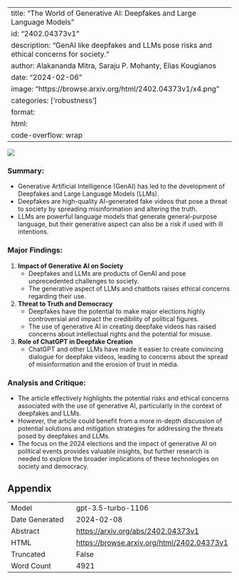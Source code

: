 
---
title: "The World of Generative AI: Deepfakes and Large Language Models"
id: "2402.04373v1"
description: "GenAI like deepfakes and LLMs pose risks and ethical concerns for society."
author: Alakananda Mitra, Saraju P. Mohanty, Elias Kougianos
date: "2024-02-06"
image: "https://browse.arxiv.org/html/2402.04373v1/x4.png"
categories: ['robustness']
format:
  html:
    code-overflow: wrap
---

![](https://browse.arxiv.org/html/2402.04373v1/x4.png)

### **Summary:**
- Generative Artificial Intelligence (GenAI) has led to the development of Deepfakes and Large Language Models (LLMs).
- Deepfakes are high-quality AI-generated fake videos that pose a threat to society by spreading misinformation and altering the truth.
- LLMs are powerful language models that generate general-purpose language, but their generative aspect can also be a risk if used with ill intentions.

### **Major Findings:**
1. **Impact of Generative AI on Society**
   - Deepfakes and LLMs are products of GenAI and pose unprecedented challenges to society.
   - The generative aspect of LLMs and chatbots raises ethical concerns regarding their use.

2. **Threat to Truth and Democracy**
   - Deepfakes have the potential to make major elections highly controversial and impact the credibility of political figures.
   - The use of generative AI in creating deepfake videos has raised concerns about intellectual rights and the potential for misuse.

3. **Role of ChatGPT in Deepfake Creation**
   - ChatGPT and other LLMs have made it easier to create convincing dialogue for deepfake videos, leading to concerns about the spread of misinformation and the erosion of trust in media.

### **Analysis and Critique:**
- The article effectively highlights the potential risks and ethical concerns associated with the use of generative AI, particularly in the context of deepfakes and LLMs.
- However, the article could benefit from a more in-depth discussion of potential solutions and mitigation strategies for addressing the threats posed by deepfakes and LLMs.
- The focus on the 2024 elections and the impact of generative AI on political events provides valuable insights, but further research is needed to explore the broader implications of these technologies on society and democracy.

## Appendix

|          |          |
|----------|----------|
| Model     | gpt-3.5-turbo-1106       |
| Date Generated     | 2024-02-08       |
| Abstract | [https://arxiv.org/abs/2402.04373v1](https://arxiv.org/abs/2402.04373v1)        |
| HTML     | [https://browse.arxiv.org/html/2402.04373v1](https://browse.arxiv.org/html/2402.04373v1)       |
| Truncated       | False       |
| Word Count       | 4921       |